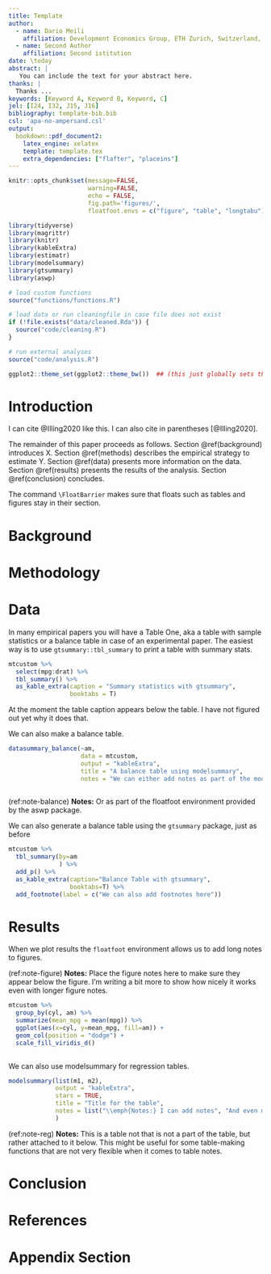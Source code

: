 ```yaml
---
title: Template
author: 
  - name: Dario Meili
    affiliation: Development Economics Group, ETH Zurich, Switzerland, <dario.meili@nadel.ethz.ch>
  - name: Second Author
    affiliation: Second istitution
date: \today
abstract: |
   You can include the text for your abstract here. 
thanks: |
  Thanks ...
keywords: [Keyword A, Keyword B, Keyword, C]
jel: [I24, I32, J15, J16]
bibliography: template-bib.bib
csl: 'apa-no-ampersand.csl'
output: 
  bookdown::pdf_document2:
    latex_engine: xelatex
    template: template.tex
    extra_dependencies: ["flafter", "placeins"]
---
```


```r
knitr::opts_chunk$set(message=FALSE,
                      warning=FALSE,
                      echo = FALSE, 
                      fig.path='figures/', 
                      floatfoot.envs = c("figure", "table", "longtabu")) 
```

```r
library(tidyverse)
library(magrittr)
library(knitr)
library(kableExtra)
library(estimatr)
library(modelsummary)
library(gtsummary)
library(aswp)
```

```r
# load custom functions
source("functions/functions.R")

# load data or run cleaningfile in case file does not exist
if (!file.exists("data/cleaned.Rda")) {
  source("code/cleaning.R")
}

# run external analyses
source("code/analysis.R")

ggplot2::theme_set(ggplot2::theme_bw())  ## (this just globally sets the ggplot2 theme to theme_bw)
```


# Introduction {#introduction}

I can cite @Illing2020 like this. I can also cite in parentheses [@Illing2020].

The remainder of this paper proceeds as follows. Section \@ref(background) introduces X. Section \@ref(methods) describes the empirical strategy to estimate Y. Section \@ref(data) presents more information on the data. Section \@ref(results) presents the results of the analysis. Section \@ref(conclusion) concludes.

The command `\FloatBarrier` makes sure that floats such as tables and figures stay in their section.
\FloatBarrier 

# Background {#background}

\FloatBarrier

# Methodology {#methods}

\FloatBarrier

# Data {#data}

In many empirical papers you will have a Table One, aka a table with sample statistics or a balance table in case of an experimental paper. The easiest way is to use `gtsummary::tbl_summary` to print a table with summary stats. 

```r
mtcustom %>% 
  select(mpg:drat) %>% 
  tbl_summary() %>% 
  as_kable_extra(caption = "Summary statistics with gtsummary", 
                 booktabs = T)
```

At the moment the table caption appears below the table. I have not figured out yet why it does that.


We can also make a balance table. 

```r
datasummary_balance(~am, 
                    data = mtcustom, 
                    output = "kableExtra", 
                    title = "A balance table using modelsummary", 
                    notes = "We can either add notes as part of the modelsummary/datasummary function call")
                    
```

(ref:note-balance) **Notes:** Or as part of the floatfoot environment provided by the aswp package. 

We can also generate a balance table using the `gtsummary` package, just as before

```r
mtcustom %>% 
  tbl_summary(by=am
              ) %>% 
  add_p() %>% 
  as_kable_extra(caption="Balance Table with gtsummary", 
                 booktabs=T) %>% 
  add_footnote(label = c("We can also add footnotes here"))
```


\FloatBarrier

# Results {#results}

When we plot results the `floatfoot` environment allows us to add long notes to figures.

(ref:note-figure) **Notes:** Place the figure notes here to make sure they appear below the figure. I'm writing a bit more to show how nicely it works even with longer figure notes. 

```r
mtcustom %>% 
  group_by(cyl, am) %>% 
  summarize(mean_mpg = mean(mpg)) %>% 
  ggplot(aes(x=cyl, y=mean_mpg, fill=am)) +
  geom_col(position = "dodge") +
  scale_fill_viridis_d()
  
```


We can also use modelsummary for regression tables. 

```r
modelsummary(list(m1, m2), 
             output = "kableExtra", 
             stars = TRUE, 
             title = "Title for the table", 
             notes = list("\\emph{Notes:} I can add notes", "And even more notes if I want")
             )
```

(ref:note-reg) **Notes:** This is a table not that is not a part of the table, but rather attached to it below. This might be useful for some table-making functions that are not very flexible when it comes to table notes. 

\FloatBarrier

# Conclusion {#conclusion}

\clearpage

# References {.unnumbered}

::: {#refs}
:::

```{=tex}
\appendix
\clearpage
```
# Appendix Section 

\FloatBarrier
